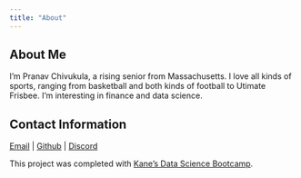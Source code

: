 ```yaml
---
title: "About"
---
```


## About Me

I'm Pranav Chivukula, a rising senior from Massachusetts. I love all kinds of sports, ranging from basketball and both kinds of football to Utimate Frisbee. I'm interesting in finance and data science.

## Contact Information

[Email](pranchivukula@gmail.com) \| [Github](https://github.com/pchiaroscurist) \| [Discord](bleeeeed)

This project was completed with [Kane's Data Science Bootcamp](https://bootcamp.davidkane.info/).
